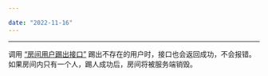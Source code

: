 ```yaml
---

date: "2022-11-16"
---
```


<Title>调用 “房间用户踢出接口”，踢出一个不存在的用户，是否会报错？</Title>



- - -

调用 [“房间用户踢出接口”](https://doc-zh.zego.im/article/3895) 踢出不存在的用户时，接口也会返回成功，不会报错。如果房间内只有一个人，踢人成功后，房间将被服务端销毁。